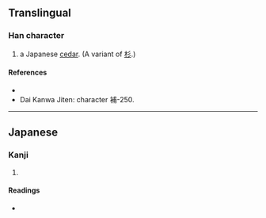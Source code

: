 {{also|杉}}
{{character info}}
==Translingual==

===Han character===
{{Han char|rn=75|rad=木|as=03|sn=7|four=|canj=DNO,XDNO|ids=⿰木久}}

# a Japanese [[cedar]]. (A variant of  [[杉]].)

====References====
* {{Han ref|kx=0513.011|hdz=21161.091|uh=6766|ud=26470}}
* Dai Kanwa Jiten: character 補-250.

----

==Japanese==

===Kanji===
{{ja-kanji|grade=|rs=木03}}

# {{rfdef|ja|sort=木03}}

====Readings====
* {{ja-readings|on=|kun=[[すぎ]] (sugi)}}